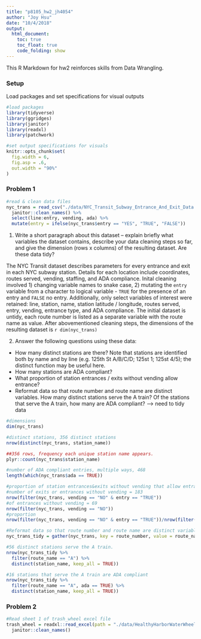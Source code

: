 ```yaml
---
title: "p8105_hw2_jh4054"
author: "Joy Hsu"
date: "10/4/2018"
output: 
  html_document:
    toc: true
    toc_float: true
    code_folding: show
---
```


This R Markdown for hw2 reinforces skills from Data Wrangling.

### Setup

Load packages and set specifications for visual outputs
```r
#load packages
library(tidyverse)
library(ggridges)
library(janitor)
library(readxl)
library(patchwork)

#set output specifications for visuals
knitr::opts_chunk$set(
  fig.width = 6,
  fig.asp = .6,
  out.width = "90%"
)
```

### Problem 1

```r
#read & clean data files
nyc_trans = read_csv("./data/NYC_Transit_Subway_Entrance_And_Exit_Data.csv") %>% 
  janitor::clean_names() %>% 
  select(line:entry, vending, ada) %>% 
  mutate(entry = ifelse(nyc_trans$entry == "YES", "TRUE", "FALSE"))
```

1. Write a short paragraph about this dataset – explain briefly what variables the dataset contains, describe your data cleaning steps so far, and give the dimension (rows x columns) of the resulting dataset. Are these data tidy?

The NYC Transit dataset describes parameters for every entrance and exit in each NYC subway station. Details for each location include coordinates, routes served, vending, staffing, and ADA compliance. Inital cleaning involved 1) changing variable names to snake case, 2) mutating the `entry` variable from a character to logical variable - `TRUE` for the presence of an entry and `FALSE` no entry. Additionally, only select variables of interest were retained: line, station, name, station latitude / longitude, routes served, entry, vending, entrance type, and ADA compliance. The initial dataset is untidy, each route number is listed as a separate variable with the route name as value. After abovementioned cleaning steps, the dimensions of the resulting dataset is `r dim(nyc_trans)`

2. Answer the following questions using these data:

* How many distinct stations are there? Note that stations are identified both by name and by line (e.g. 125th St A/B/C/D; 125st 1; 125st 4/5); the distinct function may be useful here.
* How many stations are ADA compliant? 
* What proportion of station entrances / exits without vending allow entrance?
* Reformat data so that route number and route name are distinct variables. How many distinct stations serve the A train? Of the stations that serve the A train, how many are ADA compliant? --> need to tidy data 

```r
#dimensions
dim(nyc_trans)

#distinct stations, 356 distinct stations
nrow(distinct(nyc_trans, station_name))

##356 rows, frequency each unique station name appears.
plyr::count(nyc_trans$station_name)

#number of ADA compliant entries, multiple ways, 468
length(which(nyc_trans$ada == TRUE))

#proportion of station entrances&exits without vending that allow entrance => 69 allow entrance out of 183
#number of exits or entrances without vending = 183
nrow(filter(nyc_trans, vending == "NO" & entry == "TRUE"))
#of entrances without vending = 69
nrow(filter(nyc_trans, vending == "NO"))
#proportion
nrow(filter(nyc_trans, vending == "NO" & entry == "TRUE"))/nrow(filter(nyc_trans, vending == "NO"))
```

```r
#Reformat data so that route number and route name are distinct variables
nyc_trans_tidy = gather(nyc_trans, key = route_number, value = route_name, route1:route11, na.rm = TRUE)

#56 distinct stations serve the A train. 
nrow(nyc_trans_tidy %>% 
  filter(route_name == "A") %>% 
  distinct(station_name, keep_all = TRUE))

#16 stations that serve the A train are ADA compliant
nrow(nyc_trans_tidy %>% 
  filter(route_name == "A", ada == TRUE) %>% 
  distinct(station_name, keep_all = TRUE))
```

### Problem 2

```r
#Read sheet 1 of trash_wheel excel file
trash_wheel = readxl::read_excel(path = "./data/HealthyHarborWaterWheelTotals2018-7-28.xlsx", sheet = 1, range = "A2:N338") %>% 
  janitor::clean_names()
```





